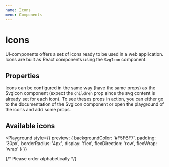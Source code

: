 ```yaml
---
name: Icons
menu: Components
---
```



<!-- Please order alphabetically -->



# Icons

UI-components offers a set of icons ready to be used in a web application.
Icons are built as React components using the `SvgIcon` component.

## Properties

Icons can be configured in the same way (have the same props) as the SvgIcon component (expect the `children` prop since the svg content is already set for each icon).
To see theses props in action, you can either go to the documentation of the SvgIcon component or open the
playground of the icons and add some props.

<Props of={PasswordsIcon} size={30} />

## Available icons

<Playground
  style={{
    preview: {
      backgroundColor: '#F5F6F7',
      padding: '30px',
      borderRadius: '4px',
      display: 'flex',
      flexDirection: 'row',
      flexWrap: 'wrap'
    }
  }}
>
  <IconsWrapper>
    {/* Please order alphabetically */}
    <AddIcon size={30} />
    <ArrowDownIcon size={30} />
    <BuildingIcon size={30} />
    <CaretDownIcon size={30} />
    <CheckCircleIcon size={30} />
    <CheckIcon size={30} />
    <CloseIcon size={30} />
    <ComputerIcon size={30} />
    <CopyIcon size={30} />
    <CopyPasswordIcon size={30} />
    <CrossCircleIcon size={30} />
    <DotsIcon size={30} />
    <EditIcon title='translation_key' size={30} />
    <GeneratorIcon size={30} />
    <HelpIcon size={30} />
    <HideIcon size={30} />
    <HouseIcon size={30} />
    <IdIcon size={30} />
    <InfoCircleIcon size={30} />
    <LinkIcon size={30} />
    <LoaderIcon size={30} />
    <LockIcon size={30} />
    <LogOutIcon size={30} />
    <MailIcon size={30} />
    <MobileIcon size={30} />
    <NoNetworkIcon size={30} />
    <OpenWebsiteIcon viewBox='0 0 24 24' size={30} />
    <PasswordChangerIcon size={30} />
    <PasswordHistoryIcon size={30} />
    <PasswordsIcon size={30} />
    <PaymentsIcon size={30} />
    <PersonalInfoIcon size={30} />
    <PhoneIcon size={30} />
    <RefreshIcon size={30} />
    <RevealIcon size={30} />
    <RevokeIcon size={30} />
    <SearchIcon size={30} />
    <SecurityDashboardIcon size={30} />
    <SettingsIcon size={30} />
    <SharedIcon size={30} />
    <ShareIcon size={30} />
    <ShieldCheckIcon viewBox='0 0 50 50' size={30} />
    <ShieldFlagIcon viewBox='0 0 50 50' size={30} />
    <TaxIcon size={30} />
    <ToolsIcon size={30} />
    <UnlockIcon size={30} />
    <VaultIcon size={30} />
    <WarningIcon size={30} />
    <WebIcon size={30} />
  </IconsWrapper>
</Playground>

